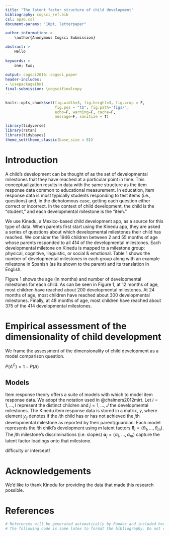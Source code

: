 ```yaml
---
title: "The latent factor structure of child development"
bibliography: cogsci_ref.bib
csl: apa6.csl
document-params: "10pt, letterpaper"

author-information: > 
    \author{Anonymous Cogsci Submission}

abstract: >
    Hello
    
keywords: >
    one; two;
    
output: cogsci2016::cogsci_paper
header-includes:
- \usepackage{bm}
final-submission: \cogscifinalcopy
---
```


```r
knitr::opts_chunk$set(fig.width=3, fig.height=3, fig.crop = F, 
                      fig.pos = "tb", fig.path='figs/',
                      echo=F, warning=F, cache=F, 
                      message=F, sanitize = T)
```

```r
library(tidyverse)
library(rstan)
library(tidybayes)
theme_set(theme_classic(base_size = 8))
```

# Introduction

A child’s development can be thought of as the set of developmental milestones that they have reached at a particular point in time. This conceptualization results in data with the same structure as the item response data common to educational measurement. In education, item response data is most typically students responding to test items (i.e., questions) and, in the dichotomous case, getting each question either correct or incorrect. In the context of child development, the child is the “student,” and each developmental milestone is the “item.”

We use Kinedu, a Mexico-based child development app, as a source for this type of data. When parents first start using the Kinedu app, they are asked a series of questions about which developmental milestones their child has reached. We consider the 1946 children between 2 and 55 months of age whose parents responded to all 414 of the developmental milestones. Each developmental miletone on Kinedu is mapped to a milestone group: physical, cognitive, linguistic, or social & emotional. Table 1 shows the number of developmental milestones in each group along with an example milestone in Spanish (as its shown to the parent) and its translation in English.

Figure 1 shows the age (in months) and number of developmental milestones for each child. As can be seen in Figure 1, at 12 months of age, most children have reached about 200 developmental milestones. At 24 months of age, most children have reached about 300 developmental milestones. Finally, at 48 months of age, most children have reached about 375 of the 414 developmental milestones.

# Empirical assessment of the dimensionality of child development

We frame the assessment of the dimensionality of child development as a model comparison question. 

$P(A^C) = 1 - P(A)$

## Models

Item response theory offers a suite of models with which to model item response data. We adopt the notation used in @chalmers2012mirt. Let $i = 1, \ldots, I$ represent the distinct children and $j = 1, \ldots, J$ the developmental milestones. The Kinedu item response data is stored in a matrix, $y$, where element $y_{ij}$ denotes if the $i$th child has or has not achieved the $j$th developmental milestone as reported by their parent/guardian. Each model represents the $i$th child's development using $m$ latent factors $\boldsymbol{\theta}_{i}=(\theta_1, \ldots, \theta_m)$. The $j$th milestone's discriminations (i.e. slopes) $\boldsymbol{\alpha}_{j}=(\alpha_{1}, \dots, \alpha_{m})$ capture the latent factor loadings onto that milestone.

difficulty or intercept!

# Acknowledgements

We'd like to thank Kinedu for providing the data that made this research possible.

# References 

```r
# References will be generated automatically by Pandoc and included here.
# The following code is some latex to format the bibliography. Do not remove it.
```

\setlength{\parindent}{-0.1in} 
\setlength{\leftskip}{0.125in}
\noindent
